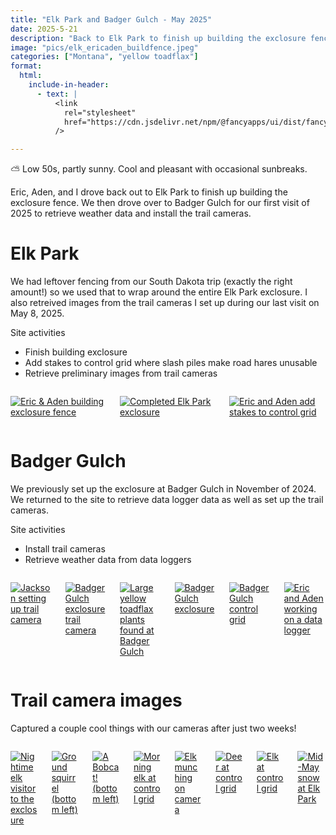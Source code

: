 ```yaml
---
title: "Elk Park and Badger Gulch - May 2025"
date: 2025-5-21
description: "Back to Elk Park to finish up building the exclosure fence, and visited Badger Gulch to set up trail cameras and retrieve weather data."
image: "pics/elk_ericaden_buildfence.jpeg"
categories: ["Montana", "yellow toadflax"]
format:
  html:
    include-in-header:
      - text: |
          <link
            rel="stylesheet"
            href="https://cdn.jsdelivr.net/npm/@fancyapps/ui/dist/fancybox.css"
          />

---
```


::: {.callout-note title="Weather"}
⛅ Low 50s, partly sunny. Cool and pleasant with occasional sunbreaks.
:::

Eric, Aden, and I drove back out to Elk Park to finish up building the exclosure fence. We then drove over to Badger Gulch for our first visit of 2025 to retrieve weather data and install the trail cameras.

# Elk Park

<!-- Add script to the <head> of your page to load the embeddable map component -->
<script type="module" src="https://js.arcgis.com/embeddable-components/4.32/arcgis-embeddable-components.esm.js"></script>
<!-- Add custom element to <body> of your page -->
 <arcgis-embedded-map style="height:200px;width:100%;" item-id="a8d767df204f492f9b0442babd69c8ed" theme="light" heading-enabled portal-url="https://sscmsu.maps.arcgis.com" ></arcgis-embedded-map>

We had leftover fencing from our South Dakota trip (exactly the right amount!) so we used that to wrap around the entire Elk Park exclosure. I also retreived images from the trail cameras I set up during our last visit on May 8, 2025. 

Site activities 

- Finish building exclosure
- Add stakes to control grid where slash piles make road hares unusable
- Retrieve preliminary images from trail cameras

:::{.columns}

::: {.column width="33%" .px-2}
[![Eric & Aden building exclosure fence](pics/elk_ericaden_buildfence.jpeg)](pics/elk_ericadan_buildfence.jpeg){data-fancybox="gallery" 
data-caption="Eric & Aden building exclosure fence"} 
:::

::: {.column width="33%" .px-2}
[![Completed Elk Park exclosure](pics/elk_exclosure1.jpeg)](pics/elk_exclosure1.jpeg){data-fancybox="gallery" 
data-caption="Completed Elk Park exclosure"}
:::

::: {.column width="33%" .px-2}
[![Eric and Aden add stakes to control grid](pics/elk_ericaden_stakes.jpeg)](pics/elk_ericaden_stakes.jpeg){data-fancybox="gallery" 
data-caption="Eric and Aden add stakes to control grid"}
:::

:::

# Badger Gulch

<!-- Add script to the <head> of your page to load the embeddable map component -->
<script type="module" src="https://js.arcgis.com/embeddable-components/4.32/arcgis-embeddable-components.esm.js"></script>
<!-- Add custom element to <body> of your page -->
 <arcgis-embedded-map style="height:200px;width:100%;" item-id="8856c10725974d7aa2e13f0bf521fc22" theme="light" heading-enabled share-enabled portal-url="https://sscmsu.maps.arcgis.com" ></arcgis-embedded-map>

We previously set up the exclosure at Badger Gulch in November of 2024. We returned to the site to retrieve data logger data as well as set up the trail cameras. 

Site activities

- Install trail cameras
- Retrieve weather data from data loggers

:::{.columns}

::: {.column width="33%" .px-2}
[![Jackson setting up trail camera](pics/badger_jacksoncam.jpg)](pics/badger_jacksoncam.jpg){data-fancybox="gallery" 
data-caption="Jackson setting up trail camera"} 
:::


::: {.column width="33%" .px-2}
[![Badger Gulch exclosure trail camera](pics/badger_exclosurecam.jpg)](pics/badger_exclosurecam.jpg){data-fancybox="gallery" 
data-caption="Badger Gulch exclosure trail camera"} 
:::

::: {.column width="33%" .px-2}
[![Large yellow toadflax plants found at Badger Gulch](pics/badger_toadflax3.jpg)](pics/badger_toadflax3.jpg){data-fancybox="gallery" 
data-caption="Large yellow toadflax plants found at Badger Gulch"} 
:::

::: {.column width="33%" .px-2}
[![Badger Gulch exclosure](pics/badger_exclosure.jpg)](pics/badger_exclosure.jpg){data-fancybox="gallery" 
data-caption="Badger Gulch exclosure"} 
:::

::: {.column width="33%" .px-2}
[![Badger Gulch control grid](pics/badger_controlgrid.jpg)](pics/badger_controlgrid.jpg){data-fancybox="gallery" 
data-caption="Badger Gulch control grid"} 
:::

::: {.column width="33%" .px-2}
[![Eric and Aden working on a data logger](pics/badger_ericaden.jpeg)](pics/badger_ericaden.jpeg){data-fancybox="gallery" 
data-caption="Eric and Aden working on a data logger"} 
:::

:::

# Trail camera images

Captured a couple cool things with our cameras after just two weeks!

:::{.columns}

::: {.column width="33%" .px-2}
[![Nightime elk visitor to the exclosure](pics/trailcams/elk_exc_elk2.JPG)](pics/trailcams/elk_exc_elk2.JPG){data-fancybox="gallery" 
data-caption="Nightime elk visitor to the exclosure"} 
::: 

::: {.column width="33%" .px-2}
[![Ground squirrel (bottom left)](pics/trailcams/elk_gsquirrel1.JPG)](pics/trailcams/elk_gsquirrel1.JPG){data-fancybox="gallery" 
data-caption="Ground squirrel (bottom left)"} 
:::

::: {.column width="33%" .px-2}
[![A Bobcat! (bottom left)](pics/trailcams/elkp_bobcat.JPG)](pics/trailcams/elkp_bobcat.JPG){data-fancybox="gallery" 
data-caption="A Bobcat! (bottom left)"} 
:::

::: {.column width="33%" .px-2}
[![Morning elk at control grid](pics/trailcams/elkp_cont_elk1.JPG)](pics/trailcams/elkp_cont_elk1.JPG){data-fancybox="gallery" 
data-caption="Morning elk at control grid"} 
:::

::: {.column width="33%" .px-2}
[![Elk munching on camera](pics/trailcams/elkp_cont_elk2.JPG)](pics/trailcams/elkp_cont_elk2.JPG){data-fancybox="gallery" 
data-caption="Elk munching on camera"} 
:::

::: {.column width="33%" .px-2}
[![Deer at control grid](pics/trailcams/elkp_deer1.JPG)](pics/trailcams/elkp_deer1.JPG){data-fancybox="gallery" 
data-caption="Deer at control grid"} 
:::

::: {.column width="33%" .px-2}
[![Elk at control grid](pics/trailcams/elkp_nightelk.JPG)](pics/trailcams/elkp_nightelk.JPG){data-fancybox="gallery" 
data-caption="Elk at control grid"} 
:::

::: {.column width="33%" .px-2}
[![Mid-May snow at Elk Park](pics/trailcams/elkp_snow.JPG)](pics/trailcams/elkp_snow.JPG){data-fancybox="gallery" 
data-caption="Mid-May snow at Elk Park"} 
:::

:::